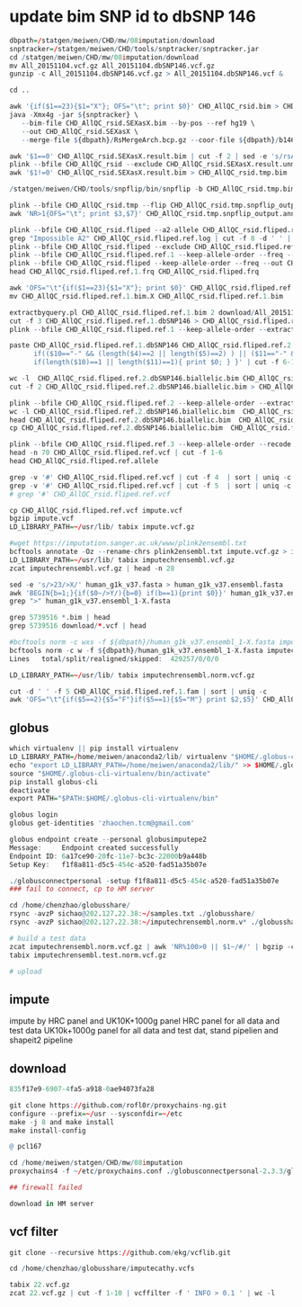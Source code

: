 # update bim SNP id to dbSNP 146

```r

dbpath=/statgen/meiwen/CHD/mw/08imputation/download
snptracker=/statgen/meiwen/CHD/tools/snptracker/snptracker.jar
cd /statgen/meiwen/CHD/mw/08imputation/download
mv All_20151104.vcf.gz All_20151104.dbSNP146.vcf.gz
gunzip -c All_20151104.dbSNP146.vcf.gz > All_20151104.dbSNP146.vcf &

cd ..

awk '{if($1==23){$1="X"}; OFS="\t"; print $0}' CHD_AllQC_rsid.bim > CHD_AllQC_rsid.SEXasX.bim
java -Xmx4g -jar ${snptracker} \
   --bim-file CHD_AllQC_rsid.SEXasX.bim --by-pos --ref hg19 \
   --out CHD_AllQC_rsid.SEXasX \
   --merge-file ${dbpath}/RsMergeArch.bcp.gz --coor-file ${dbpath}/b146_SNPChrPosOnRef_105.bcp.gz --hist-file ${dbpath}/SNPHistory.bcp.gz 2>&1 > snptrack.log

awk '$1==0' CHD_AllQC_rsid.SEXasX.result.bim | cut -f 2 | sed -e 's/rsAX-/AX-/g' > CHD_AllQC_rsid.SEXasX.result.unmapped.list
plink --bfile CHD_AllQC_rsid --exclude CHD_AllQC_rsid.SEXasX.result.unmapped.list --make-bed --out CHD_AllQC_rsid.tmp
awk '$1!=0' CHD_AllQC_rsid.SEXasX.result.bim > CHD_AllQC_rsid.tmp.bim

/statgen/meiwen/CHD/tools/snpflip/bin/snpflip -b CHD_AllQC_rsid.tmp.bim -f $dbpath/human_g1k_v37.fasta -o CHD_AllQC_rsid.tmp.snpflip_output 

plink --bfile CHD_AllQC_rsid.tmp --flip CHD_AllQC_rsid.tmp.snpflip_output.reverse --make-bed --out CHD_AllQC_rsid.fliped
awk 'NR>1{OFS="\t"; print $3,$7}' CHD_AllQC_rsid.tmp.snpflip_output.annotated_bim > CHD_AllQC_rsid.fliped.ref.allele

plink --bfile CHD_AllQC_rsid.fliped --a2-allele CHD_AllQC_rsid.fliped.ref.allele 2 1 --make-bed --out CHD_AllQC_rsid.fliped.ref
grep "Impossible A2" CHD_AllQC_rsid.fliped.ref.log | cut -f 8 -d ' ' | sed -e 's/\.//g' > CHD_AllQC_rsid.fliped.ref.exclude
plink --bfile CHD_AllQC_rsid.fliped --exclude CHD_AllQC_rsid.fliped.ref.exclude --a2-allele CHD_AllQC_rsid.fliped.ref.allele 2 1 --make-bed --out CHD_AllQC_rsid.fliped.ref.1
plink --bfile CHD_AllQC_rsid.fliped.ref.1 --keep-allele-order --freq --out CHD_AllQC_rsid.fliped.ref.1
plink --bfile CHD_AllQC_rsid.fliped --keep-allele-order --freq --out CHD_AllQC_rsid.fliped
head CHD_AllQC_rsid.fliped.ref.1.frq CHD_AllQC_rsid.fliped.frq

awk 'OFS="\t"{if($1==23){$1="X"}; print $0}' CHD_AllQC_rsid.fliped.ref.1.bim > CHD_AllQC_rsid.fliped.ref.1.bim.X
mv CHD_AllQC_rsid.fliped.ref.1.bim.X CHD_AllQC_rsid.fliped.ref.1.bim

extractbyquery.pl CHD_AllQC_rsid.fliped.ref.1.bim 2 download/All_20151104.dbSNP146.vcf 3 | awk 'OFS="\t"{print $1,$2,$3,$4,$5}' > CHD_AllQC_rsid.fliped.ref.1.dbSNP146
cut -f 3 CHD_AllQC_rsid.fliped.ref.1.dbSNP146 > CHD_AllQC_rsid.fliped.ref.1.dbSNP146.snplist
plink --bfile CHD_AllQC_rsid.fliped.ref.1 --keep-allele-order --extract CHD_AllQC_rsid.fliped.ref.1.dbSNP146.snplist --make-bed --out CHD_AllQC_rsid.fliped.ref.2

paste CHD_AllQC_rsid.fliped.ref.1.dbSNP146 CHD_AllQC_rsid.fliped.ref.2.bim | awk '$3==$7{OFS="\t";
      if(($10=="-" && (length($4)==2 || length($5)==2) ) || ($11=="-" && (length($4)==2 || length($5)==2))){$9=$2;$10=$5;$11=$4;} 
      if(length($10)==1 || length($11)==1){ print $0; } }' | cut -f 6-11 | grep -P -v ",|-"  > CHD_AllQC_rsid.fliped.ref.2.dbSNP146.biallelic.bim

wc -l  CHD_AllQC_rsid.fliped.ref.2.dbSNP146.biallelic.bim CHD_AllQC_rsid.fliped.ref.2.bim
cut -f 2 CHD_AllQC_rsid.fliped.ref.2.dbSNP146.biallelic.bim > CHD_AllQC_rsid.fliped.ref.2.dbSNP146.biallelic.snplist

plink --bfile CHD_AllQC_rsid.fliped.ref.2 --keep-allele-order --extract CHD_AllQC_rsid.fliped.ref.2.dbSNP146.biallelic.snplist --make-bed --out CHD_AllQC_rsid.fliped.ref.3
wc -l CHD_AllQC_rsid.fliped.ref.2.dbSNP146.biallelic.bim  CHD_AllQC_rsid.fliped.ref.3.bim
head CHD_AllQC_rsid.fliped.ref.2.dbSNP146.biallelic.bim  CHD_AllQC_rsid.fliped.ref.3.bim
cp CHD_AllQC_rsid.fliped.ref.2.dbSNP146.biallelic.bim  CHD_AllQC_rsid.fliped.ref.3.bim

plink --bfile CHD_AllQC_rsid.fliped.ref.3 --keep-allele-order --recode vcf-iid  --out CHD_AllQC_rsid.fliped.ref
head -n 70 CHD_AllQC_rsid.fliped.ref.vcf | cut -f 1-6
head CHD_AllQC_rsid.fliped.ref.allele

grep -v '#' CHD_AllQC_rsid.fliped.ref.vcf | cut -f 4  | sort | uniq -c
grep -v '#' CHD_AllQC_rsid.fliped.ref.vcf | cut -f 5  | sort | uniq -c
# grep '#' CHD_AllQC_rsid.fliped.ref.vcf 

cp CHD_AllQC_rsid.fliped.ref.vcf impute.vcf
bgzip impute.vcf
LD_LIBRARY_PATH=~/usr/lib/ tabix impute.vcf.gz

#wget https://imputation.sanger.ac.uk/www/plink2ensembl.txt
bcftools annotate -Oz --rename-chrs plink2ensembl.txt impute.vcf.gz > imputechrensembl.vcf.gz
LD_LIBRARY_PATH=~/usr/lib/ tabix imputechrensembl.vcf.gz
zcat imputechrensembl.vcf.gz | head -n 28

sed -e 's/>23/>X/' human_g1k_v37.fasta > human_g1k_v37.ensembl.fasta
awk 'BEGIN{b=1;}{if($0~/>Y/){b=0} if(b==1){print $0}}' human_g1k_v37.ensembl.fasta > human_g1k_v37.ensembl_1-X.fasta
grep ">" human_g1k_v37.ensembl_1-X.fasta

grep 5739516 *.bim | head
grep 5739516 download/*.vcf | head 

#bcftools norm -c wxs -f ${dbpath}/human_g1k_v37.ensembl_1-X.fasta imputechrensembl.vcf.gz -O z > imputechrensembl.norm.vcf.gz
bcftools norm -c w -f ${dbpath}/human_g1k_v37.ensembl_1-X.fasta imputechrensembl.vcf.gz -O z > imputechrensembl.norm.vcf.gz
Lines   total/split/realigned/skipped:  429257/0/0/0

LD_LIBRARY_PATH=~/usr/lib/ tabix imputechrensembl.norm.vcf.gz

cut -d ' ' -f 5 CHD_AllQC_rsid.fliped.ref.1.fam | sort | uniq -c
awk 'OFS="\t"{if($5==2){$5="F"}if($5==1){$5="M"} print $2,$5}' CHD_AllQC_rsid.fliped.ref.1.fam > samples.txt

```

## globus

```r

which virtualenv || pip install virtualenv
LD_LIBRARY_PATH=/home/meiwen/anaconda2/lib/ virtualenv "$HOME/.globus-cli-virtualenv"
echo "export LD_LIBRARY_PATH=/home/meiwen/anaconda2/lib/" >> $HOME/.globus-cli-virtualenv/bin/activate
source "$HOME/.globus-cli-virtualenv/bin/activate"
pip install globus-cli
deactivate
export PATH="$PATH:$HOME/.globus-cli-virtualenv/bin"

globus login
globus get-identities 'zhaochen.tcm@gmail.com'

globus endpoint create --personal globusimputepe2
Message:     Endpoint created successfully
Endpoint ID: 6a17ce90-20fc-11e7-bc3c-22000b9a448b
Setup Key:   f1f8a811-d5c5-454c-a520-fad51a35b07e

./globusconnectpersonal -setup f1f8a811-d5c5-454c-a520-fad51a35b07e
### fail to connect, cp to HM server

cd /home/chenzhao/globusshare/
rsync -avzP sichao@202.127.22.38:~/samples.txt ./globusshare/
rsync -avzP sichao@202.127.22.38:~/imputechrensembl.norm.v* ./globusshare/

# build a test data
zcat imputechrensembl.norm.vcf.gz | awk 'NR%100>0 || $1~/#/' | bgzip -c /dev/stdin > imputechrensembl.test.norm.vcf.gz
tabix imputechrensembl.test.norm.vcf.gz

# upload 

```
## impute

impute by HRC panel and UK10K+1000g panel
HRC panel for all data and test data
UK10k+1000g panel for all data and test dat, stand pipelien and shapeit2 pipeline

## download 

```r

835f17e9-6907-4fa5-a918-0ae94073fa28

git clone https://github.com/rofl0r/proxychains-ng.git
configure --prefix=~/usr --sysconfdir=~/etc
make -j 8 and make install
make install-config

@ pcl167

cd /home/meiwen/statgen/CHD/mw/08imputation
proxychains4 -f ~/etc/proxychains.conf ./globusconnectpersonal-2.3.3/globusconnect

## firewall failed

download in HM server

```

## vcf filter

```r
git clone --recursive https://github.com/ekg/vcflib.git

cd /home/chenzhao/globusshare/imputecathy.vcfs

tabix 22.vcf.gz
zcat 22.vcf.gz | cut -f 1-10 | vcffilter -f ' INFO > 0.1 ' | wc -l


```

